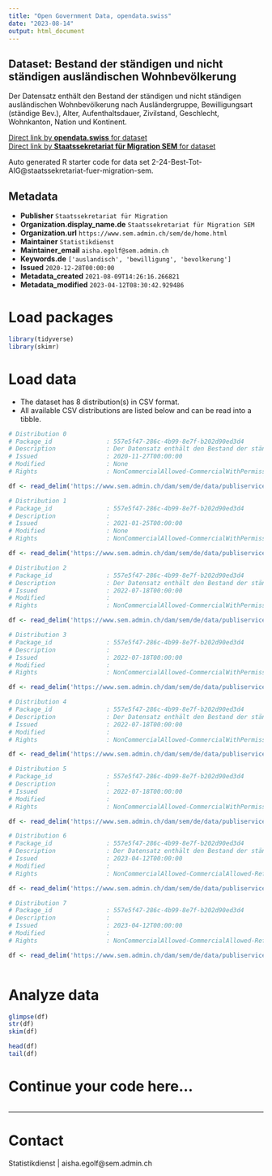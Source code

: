 ```yaml
---
title: "Open Government Data, opendata.swiss"
date: "2023-08-14"
output: html_document
---
```


## Dataset: Bestand der ständigen und nicht ständigen ausländischen Wohnbevölkerung

Der Datensatz enthält den Bestand der ständigen und nicht ständigen ausländischen Wohnbevölkerung nach Ausländergruppe, Bewilligungsart (ständige Bev.), Alter, Aufenthaltsdauer, Zivilstand, Geschlecht, Wohnkanton, Nation und Kontinent.

[Direct link by **opendata.swiss** for dataset](https://opendata.swiss/de/dataset/bestand-der-standigen-und-nicht-standigen-auslandischen-wohnbevolkerung)<br>
[Direct link by **Staatssekretariat für Migration SEM** for dataset](https://www.sem.admin.ch/sem/de/home/publiservice/statistik/auslaenderstatistik.html)

Auto generated R starter code for data set 2-24-Best-Tot-AIG@staatssekretariat-fuer-migration-sem.

## Metadata

- **Publisher** `Staatssekretariat für Migration`
- **Organization.display_name.de** `Staatssekretariat für Migration SEM`
- **Organization.url** `https://www.sem.admin.ch/sem/de/home.html`
- **Maintainer** `Statistikdienst`
- **Maintainer_email** `aisha.egolf@sem.admin.ch`
- **Keywords.de** `['auslandisch', 'bewilligung', 'bevolkerung']`
- **Issued** `2020-12-28T00:00:00`
- **Metadata_created** `2021-08-09T14:26:16.266821`
- **Metadata_modified** `2023-04-12T08:30:42.929486`


# Load packages

```r

library(tidyverse)
library(skimr)

```

# Load data

-   The dataset has 8 distribution(s) in CSV format.
-   All available CSV distributions are listed below and can be read into a tibble.

```r

# Distribution 0
# Package_id               : 557e5f47-286c-4b99-8e7f-b202d90ed3d4
# Description              : Der Datensatz enthält den Bestand der ständigen und nicht ständigen ausländischen Wohnbevölkerung nach Ausländergruppe, Bewilligungsart (ständige Bev.), Alter, Aufenthaltsdauer, Zivilstand, Geschlecht, Wohnkanton, Nation und Kontinent Ende 2019.
# Issued                   : 2020-11-27T00:00:00
# Modified                 : None
# Rights                   : NonCommercialAllowed-CommercialWithPermission-ReferenceRequired

df <- read_delim('https://www.sem.admin.ch/dam/sem/de/data/publiservice/statistik/auslaenderstatistik/2019/csv/2-24-Best-Tot-d-2019.csv.download.csv/2-24-Best-Tot-d-2019.csv')

# Distribution 1
# Package_id               : 557e5f47-286c-4b99-8e7f-b202d90ed3d4
# Description              : 
# Issued                   : 2021-01-25T00:00:00
# Modified                 : None
# Rights                   : NonCommercialAllowed-CommercialWithPermission-ReferenceRequired

df <- read_delim('https://www.sem.admin.ch/dam/sem/de/data/publiservice/statistik/auslaenderstatistik/2019/csv/2-24-Effectif-Tot-f-2019.csv.download.csv/2-24-Effectif-Tot-f-2019.csv')

# Distribution 2
# Package_id               : 557e5f47-286c-4b99-8e7f-b202d90ed3d4
# Description              : Der Datensatz enthält den Bestand der ständigen und nicht ständigen ausländischen Wohnbevölkerung nach Ausländergruppe, Bewilligungsart (ständige Bev.), Alter, Aufenthaltsdauer, Geschlecht, Wohnkanton, Nation und Kontinent Ende 2020.
# Issued                   : 2022-07-18T00:00:00
# Modified                 : 
# Rights                   : NonCommercialAllowed-CommercialWithPermission-ReferenceRequired

df <- read_delim('https://www.sem.admin.ch/dam/sem/de/data/publiservice/statistik/auslaenderstatistik/2020/csv/2-24-Best-Tot-d-2020.csv.download.csv/2-24-Best-Tot-d-2020.csv')

# Distribution 3
# Package_id               : 557e5f47-286c-4b99-8e7f-b202d90ed3d4
# Description              : 
# Issued                   : 2022-07-18T00:00:00
# Modified                 : 
# Rights                   : NonCommercialAllowed-CommercialWithPermission-ReferenceRequired

df <- read_delim('https://www.sem.admin.ch/dam/sem/de/data/publiservice/statistik/auslaenderstatistik/2020/csv/2-24-Effectif-Tot-f-2020.csv.download.csv/2-24-Effectif-Tot-f-2020.csv')

# Distribution 4
# Package_id               : 557e5f47-286c-4b99-8e7f-b202d90ed3d4
# Description              : Der Datensatz enthält den Bestand der ständigen und nicht ständigen ausländischen Wohnbevölkerung nach Ausländergruppe, Bewilligungsart (ständige Bev.), Alter, Aufenthaltsdauer, Geschlecht, Wohnkanton, Nation und Kontinent Ende 2021. Anmerkung: Vereinigtes Königreich wird neu den Drittstaaten angegliedert.
# Issued                   : 2022-07-18T00:00:00
# Modified                 : 
# Rights                   : NonCommercialAllowed-CommercialWithPermission-ReferenceRequired

df <- read_delim('https://www.sem.admin.ch/dam/sem/de/data/publiservice/statistik/auslaenderstatistik/2021/csv/2-24-Best-Tot-d-2021.csv.download.csv/2-24-Best-Tot-d-2021.csv')

# Distribution 5
# Package_id               : 557e5f47-286c-4b99-8e7f-b202d90ed3d4
# Description              : 
# Issued                   : 2022-07-18T00:00:00
# Modified                 : 
# Rights                   : NonCommercialAllowed-CommercialWithPermission-ReferenceRequired

df <- read_delim('https://www.sem.admin.ch/dam/sem/de/data/publiservice/statistik/auslaenderstatistik/2021/csv/2-24-Effectif-Tot-f-2021.csv.download.csv/2-24-Effectif-Tot-f-2021.csv')

# Distribution 6
# Package_id               : 557e5f47-286c-4b99-8e7f-b202d90ed3d4
# Description              : Der Datensatz enthält den Bestand der ständigen und nicht ständigen ausländischen Wohnbevölkerung nach Ausländergruppe, Bewilligungsart (ständige Bev.), Alter, Aufenthaltsdauer, Geschlecht, Wohnkanton, Nation und Kontinent Ende 2022.
# Issued                   : 2023-04-12T00:00:00
# Modified                 : 
# Rights                   : NonCommercialAllowed-CommercialAllowed-ReferenceNotRequired

df <- read_delim('https://www.sem.admin.ch/dam/sem/de/data/publiservice/statistik/auslaenderstatistik/2022/csv/2-24-Best-Tot-d-2022.csv.download.csv/2-24-Best-Tot-d-2022.csv')

# Distribution 7
# Package_id               : 557e5f47-286c-4b99-8e7f-b202d90ed3d4
# Description              : 
# Issued                   : 2023-04-12T00:00:00
# Modified                 : 
# Rights                   : NonCommercialAllowed-CommercialAllowed-ReferenceNotRequired

df <- read_delim('https://www.sem.admin.ch/dam/sem/de/data/publiservice/statistik/auslaenderstatistik/2022/csv/2-24-Effectif-Tot-f-2022.csv.download.csv/2-24-Effectif-Tot-f-2022.csv')



```

# Analyze data

```r

glimpse(df)
str(df)
skim(df)

head(df)
tail(df)

```

# Continue your code here...

```r

```

------------------------------------------------------------------------

# Contact

Statistikdienst | aisha.egolf@sem.admin.ch
